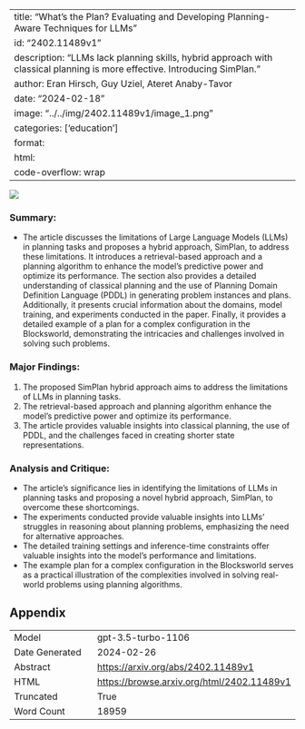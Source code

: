 
---
title: "What's the Plan? Evaluating and Developing Planning-Aware Techniques for LLMs"
id: "2402.11489v1"
description: "LLMs lack planning skills, hybrid approach with classical planning is more effective. Introducing SimPlan."
author: Eran Hirsch, Guy Uziel, Ateret Anaby-Tavor
date: "2024-02-18"
image: "../../img/2402.11489v1/image_1.png"
categories: ['education']
format:
  html:
    code-overflow: wrap
---

![](../../img/2402.11489v1/image_1.png)

### Summary:
- The article discusses the limitations of Large Language Models (LLMs) in planning tasks and proposes a hybrid approach, SimPlan, to address these limitations. It introduces a retrieval-based approach and a planning algorithm to enhance the model's predictive power and optimize its performance. The section also provides a detailed understanding of classical planning and the use of Planning Domain Definition Language (PDDL) in generating problem instances and plans. Additionally, it presents crucial information about the domains, model training, and experiments conducted in the paper. Finally, it provides a detailed example of a plan for a complex configuration in the Blocksworld, demonstrating the intricacies and challenges involved in solving such problems.

### Major Findings:
1. The proposed SimPlan hybrid approach aims to address the limitations of LLMs in planning tasks.
2. The retrieval-based approach and planning algorithm enhance the model's predictive power and optimize its performance.
3. The article provides valuable insights into classical planning, the use of PDDL, and the challenges faced in creating shorter state representations.

### Analysis and Critique:
- The article's significance lies in identifying the limitations of LLMs in planning tasks and proposing a novel hybrid approach, SimPlan, to overcome these shortcomings.
- The experiments conducted provide valuable insights into LLMs' struggles in reasoning about planning problems, emphasizing the need for alternative approaches.
- The detailed training settings and inference-time constraints offer valuable insights into the model's performance and limitations.
- The example plan for a complex configuration in the Blocksworld serves as a practical illustration of the complexities involved in solving real-world problems using planning algorithms.

## Appendix

|          |          |
|----------|----------|
| Model     | gpt-3.5-turbo-1106       |
| Date Generated     | 2024-02-26       |
| Abstract | [https://arxiv.org/abs/2402.11489v1](https://arxiv.org/abs/2402.11489v1)        |
| HTML     | [https://browse.arxiv.org/html/2402.11489v1](https://browse.arxiv.org/html/2402.11489v1)       |
| Truncated       | True       |
| Word Count       | 18959       |